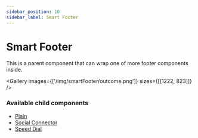 ```yaml
---
sidebar_position: 10
sidebar_label: Smart Footer
---
```



# Smart Footer

This is a parent component that can wrap one of more footer components inside.

<Gallery images={['/img/smartFooter/outcome.png']} sizes={[[1222, 823]]} />

### Available child components
- [Plain](./plain)
- [Social Connector](./socialConnector.md)
- [Speed Dial](./speedDial.md)